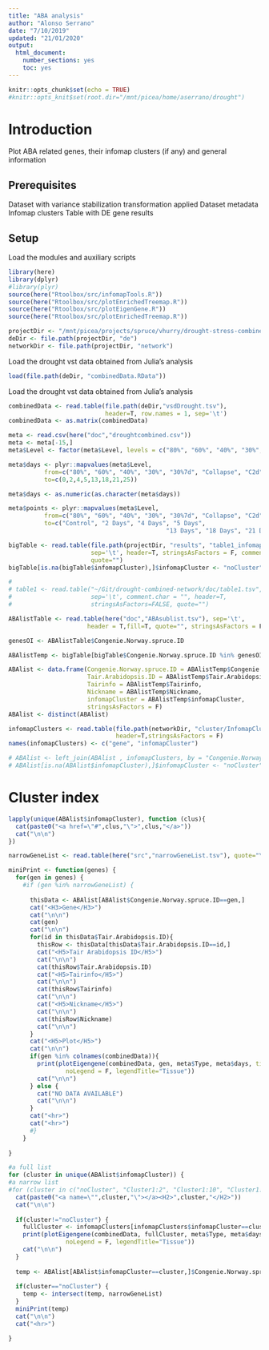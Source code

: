 ```yaml
---
title: "ABA analysis"
author: "Alonso Serrano"
date: "7/10/2019"
updated: "21/01/2020"
output: 
  html_document: 
    number_sections: yes
    toc: yes
---
```


```r
knitr::opts_chunk$set(echo = TRUE)
#knitr::opts_knit$set(root.dir="/mnt/picea/home/aserrano/drought")
```

# Introduction
Plot ABA related genes, their infomap clusters (if any) and general information

## Prerequisites

Dataset with variance stabilization transformation applied
Dataset metadata
Infomap clusters
Table with DE gene results


## Setup
Load the modules and auxiliary scripts 
```r
library(here)
library(dplyr)
#library(plyr)
source(here("Rtoolbox/src/infomapTools.R"))
source(here("Rtoolbox/src/plotEnrichedTreemap.R"))
source(here("Rtoolbox/src/plotEigenGene.R"))
source(here("Rtoolbox/src/plotEnrichedTreemap.R"))

projectDir <- "/mnt/picea/projects/spruce/vhurry/drought-stress-combined"
deDir <- file.path(projectDir, "de")
networkDir <- file.path(projectDir, "network")

```

Load the drought vst data obtained from Julia's analysis
```r
load(file.path(deDir, "combinedData.RData"))
```

Load the drought vst data obtained from Julia's analysis
```r
combinedData <- read.table(file.path(deDir,"vsdDrought.tsv"), 
                           header=T, row.names = 1, sep='\t')
combinedData <- as.matrix(combinedData)
```
```r
meta <- read.csv(here("doc","droughtcombined.csv"))
meta <- meta[-15,]
meta$Level <- factor(meta$Level, levels = c("80%", "60%", "40%", "30%", "30%7d", "Collapse", "C2d", "Rehydrate") )

meta$days <- plyr::mapvalues(meta$Level, 
          from=c("80%", "60%", "40%", "30%", "30%7d", "Collapse", "C2d", "Rehydrate"), 
          to=c(0,2,4,5,13,18,21,25))

meta$days <- as.numeric(as.character(meta$days))

meta$points <- plyr::mapvalues(meta$Level, 
          from=c("80%", "60%", "40%", "30%", "30%7d", "Collapse", "C2d", "Rehydrate"), 
          to=c("Control", "2 Days", "4 Days", "5 Days",
                                            "13 Days", "18 Days", "21 Days","Re-irrigation"))

```

```r
bigTable <- read.table(file.path(projectDir, "results", "table1_infomap_stats.tsv"),
                       sep='\t', header=T, stringsAsFactors = F, comment.char = "",
                       quote="")
bigTable[is.na(bigTable$infomapCluster),]$infomapCluster <- "noCluster"
```

```r
# 
# table1 <- read.table("~/Git/drought-combined-network/doc/table1.tsv", 
#                      sep='\t', comment.char = "", header=T,
#                      stringsAsFactors=FALSE, quote="")

ABAlistTable <- read.table(here("doc","ABAsublist.tsv"), sep='\t', 
                      header = T,fill=T, quote="", stringsAsFactors = F)

genesOI <- ABAlistTable$Congenie.Norway.spruce.ID

ABAlistTemp <- bigTable[bigTable$Congenie.Norway.spruce.ID %in% genesOI,]

ABAlist <- data.frame(Congenie.Norway.spruce.ID = ABAlistTemp$Congenie.Norway.spruce.ID, 
                      Tair.Arabidopsis.ID = ABAlistTemp$Tair.Arabidopsis.ID,
                      Tairinfo = ABAlistTemp$Tairinfo,
                      Nickname = ABAlistTemp$Nickname,
                      infomapCluster = ABAlistTemp$infomapCluster,
                      stringsAsFactors = F) 
ABAlist <- distinct(ABAlist)
```


```r
infomapClusters <- read.table(file.path(networkDir, "cluster/InfomapClusters.tsv"),
                              header=T,stringsAsFactors = F)
names(infomapClusters) <- c("gene", "infomapCluster")
```

```r
# ABAlist <- left_join(ABAlist , infomapClusters, by = "Congenie.Norway.spruce.ID")
# ABAlist[is.na(ABAlist$infomapCluster),]$infomapCluster <- "noCluster"
```

# Cluster index
```r

lapply(unique(ABAlist$infomapCluster), function (clus){
  cat(paste0("<a href=\"#",clus,"\">",clus,"</a>"))
  cat("\n\n")
})

```


```r

narrowGeneList <- read.table(here("src","narrowGeneList.tsv"), quote="\"", comment.char="", stringsAsFactors=FALSE)[,1]

miniPrint <- function(genes) {
  for(gen in genes) {
    #if (gen %in% narrowGeneList) {
      
      thisData <- ABAlist[ABAlist$Congenie.Norway.spruce.ID==gen,]
      cat("<H3>Gene</H3>")
      cat("\n\n")
      cat(gen)
      cat("\n\n")
      for(id in thisData$Tair.Arabidopsis.ID){
        thisRow <- thisData[thisData$Tair.Arabidopsis.ID==id,]
        cat("<H5>Tair Arabidopsis ID</H5>")
        cat("\n\n")
        cat(thisRow$Tair.Arabidopsis.ID)
        cat("<H5>Tairinfo</H5>")
        cat("\n\n")
        cat(thisRow$Tairinfo)
        cat("\n\n")
        cat("<H5>Nickname</H5>")
        cat("\n\n")
        cat(thisRow$Nickname)
        cat("\n\n")
      }
      cat("<H5>Plot</H5>")
      cat("\n\n")
      if(gen %in% colnames(combinedData)){
        print(plotEigengene(combinedData, gen, meta$Type, meta$days, timeUnits = "Days",    
                noLegend = F, legendTitle="Tissue"))
        cat("\n\n")
      } else {
        cat("NO DATA AVAILABLE")
        cat("\n\n")
      }
      cat("<hr>")
      cat("<hr>")
      #}
    }
    
}

#a full list
for (cluster in unique(ABAlist$infomapCluster)) {
#a narrow list
#for (cluster in c("noCluster", "Cluster1:2", "Cluster1:10", "Cluster1:5", "Cluster1:7")) {  
  cat(paste0("<a name=\"",cluster,"\"></a><H2>",cluster,"</H2>"))
  cat("\n\n")
  
  if(cluster!="noCluster") {
    fullCluster <- infomapClusters[infomapClusters$infomapCluster==cluster,]$gene
    print(plotEigengene(combinedData, fullCluster, meta$Type, meta$days, timeUnits = "Days",    
                noLegend = F, legendTitle="Tissue"))
    cat("\n\n")
  }
  
  temp <- ABAlist[ABAlist$infomapCluster==cluster,]$Congenie.Norway.spruce.ID
  
  if(cluster=="noCluster") {
    temp <- intersect(temp, narrowGeneList)
  }
  miniPrint(temp)
  cat("\n\n")
  cat("<hr>")

}
```


